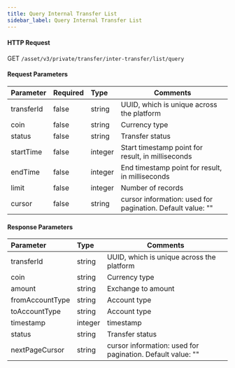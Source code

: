 ```yaml
---
title: Query Internal Transfer List
sidebar_label: Query Internal Transfer List
---
```


#### HTTP Request
GET <code>/asset/v3/private/transfer/inter-transfer/list/query</code>

#### Request Parameters
| Parameter | Required | Type | Comments|
|:----- |:-------|:-----|------ |
|transferId |false |string |UUID, which is unique across the platform |
|coin |false |string |Currency type |
|status |false |string |Transfer status |
|startTime |false |integer |Start timestamp point for result, in milliseconds |
|endTime |false |integer |End timestamp point for result, in milliseconds |
|limit |false |integer |Number of records |
|cursor |false |string |cursor information: used for pagination. Default value: ""|

#### Response Parameters
| Parameter | Type | Comments|
|:----- |:-----|----- |
|transferId |string |UUID, which is unique across the platform |
|coin |string |Currency type |
|amount |string |Exchange to amount |
|fromAccountType |string |Account type |
|toAccountType |string |Account type |
|timestamp |integer |timestamp |
|status |string |Transfer status |
|nextPageCursor |string |cursor information: used for pagination. Default value: "" |